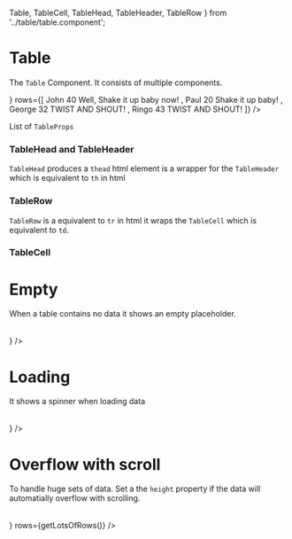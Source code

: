 
  Table,
  TableCell,
  TableHead,
  TableHeader,
  TableRow
} from '../table/table.component';

<Meta title="2-Components/Table" component={Table} />

# Table

The `Table` Component. It consists of multiple components.

<Preview>
  <Story name="Sample">
    <Table
      isLoading={false}
      header={
        <TableHead>
          <TableHeader maxWidth="120px" label="Name" />
          <TableHeader maxWidth="100px" label="Age" />
          <TableHeader label="Description" />
          <TableHeader maxWidth="100px" label="" />
        </TableHead>
      }
      rows={[
        <TableRow key={'1'}>
          <TableCell>John</TableCell>
          <TableCell>40</TableCell>
          <TableCell>Well, Shake it up baby now!</TableCell>
          <TableCell align="right">
            <IconButton
              type={IconTypes.ellipsis}
              transform={IconAngle.NegativeNinety}
              size={IconSize.XSmall}
              isSquare
            />
          </TableCell>
        </TableRow>,
        <TableRow key={'2'}>
          <TableCell>Paul</TableCell>
          <TableCell>20</TableCell>
          <TableCell>Shake it up baby!</TableCell>
          <TableCell align="right">
            <IconButton
              type={IconTypes.ellipsis}
              transform={IconAngle.NegativeNinety}
              size={IconSize.XSmall}
              isSquare
            />
          </TableCell>
        </TableRow>,
        <TableRow key={'3'}>
          <TableCell>George</TableCell>
          <TableCell>32</TableCell>
          <TableCell>TWIST AND SHOUT!</TableCell>
          <TableCell align="right">
            <IconButton
              type={IconTypes.ellipsis}
              transform={IconAngle.NegativeNinety}
              size={IconSize.XSmall}
              isSquare
            />
          </TableCell>
        </TableRow>,
        <TableRow key={'4'}>
          <TableCell>Ringo</TableCell>
          <TableCell>43</TableCell>
          <TableCell>TWIST AND SHOUT!</TableCell>
          <TableCell align="right">
            <IconButton
              type={IconTypes.ellipsis}
              transform={IconAngle.NegativeNinety}
              size={IconSize.XSmall}
              isSquare
            />
          </TableCell>
        </TableRow>
      ]}
    />
  </Story>
</Preview>

List of `TableProps`

<Props of={Table} />

### TableHead and TableHeader

`TableHead` produces a `thead` html element is a wrapper for
the `TableHeader` which is equivalent to `th` in html

<Props of={TableHeader} />

### TableRow

`TableRow` is a equivalent to `tr` in html it wraps the `TableCell` which is equivalent to `td`.

<Props of={TableRow} />

### TableCell

<Props of={TableCell} />

# Empty

When a table contains no data it shows an empty placeholder.

<Preview>
  <Story name="Empty">
    <Table
      isLoading={false}
      header={
        <TableHead>
          <TableHeader maxWidth="120px" label="Name" />
          <TableHeader maxWidth="100px" label="Age" />
          <TableHeader label="Description" />
        </TableHead>
      }
    />
  </Story>
</Preview>

# Loading

It shows a spinner when loading data

<Preview>
  <Story name="Loading">
    <Table
      isLoading={true}
      header={
        <TableHead>
          <TableHeader maxWidth="120px" label="Name" />
          <TableHeader maxWidth="100px" label="Age" />
          <TableHeader label="Description" />
        </TableHead>
      }
    />
  </Story>
</Preview>

# Overflow with scroll

To handle huge sets of data. Set a the `height` property if the data will automatially overflow with scrolling.

<Preview>
  <Story name="Overflow">
    <Table
      isLoading={false}
      height={'50vh'}
      header={
        <TableHead>
          <TableHeader maxWidth="120px" label="Name" />
          <TableHeader maxWidth="100px" label="Age" />
          <TableHeader label="Description" />
          <TableHeader maxWidth="100px" label="" />
        </TableHead>
      }
      rows={getLotsOfRows()}
    />
  </Story>
</Preview>
